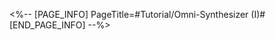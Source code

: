 <%-- [PAGE_INFO]
PageTitle=#Tutorial/Omni-Synthesizer (I)#
[END_PAGE_INFO] --%>
{{Tutorial
|sort      = 410601
|title     = Omni-Synthesizer (I)
|subtitle  = 
|type      = System
|about     = 
|image1    = Tutorial Omni-Synthesizer (I) 1.png{{subst:void|<!--$UPLOAD:<<SpriteOutput/TutorialPic/TutorialPage_410601.png>-<Tutorial Omni-Synthesizer (I) 1.png>>}}
|text1     = The {{Color|h|nobold=1|Omni-Synthesizer}} can produce {{Color|h|nobold=1|Consumables}} that are essential in your Trailblazing journey and bring all kinds of unexpected buffs.
}}